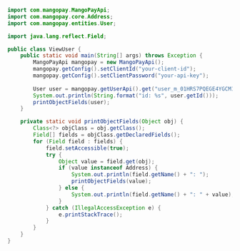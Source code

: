   
```java Java  

import com.mangopay.MangoPayApi;
import com.mangopay.core.Address;
import com.mangopay.entities.User;

import java.lang.reflect.Field;

public class ViewUser {
    public static void main(String[] args) throws Exception {
        MangoPayApi mangopay = new MangoPayApi();
        mangopay.getConfig().setClientId("your-client-id");
        mangopay.getConfig().setClientPassword("your-api-key");
        
        User user = mangopay.getUserApi().get("user_m_01HRS7PQEGE4YGCM1AZK1ENTGE");
        System.out.println(String.format("id: %s", user.getId()));
        printObjectFields(user);
    }

    private static void printObjectFields(Object obj) {
        Class<?> objClass = obj.getClass();
        Field[] fields = objClass.getDeclaredFields();
        for (Field field : fields) {
            field.setAccessible(true);
            try {
                Object value = field.get(obj);
                if (value instanceof Address) {
                    System.out.println(field.getName() + ": ");
                    printObjectFields(value); 
                } else {
                    System.out.println(field.getName() + ": " + value);
                }
            } catch (IllegalAccessException e) {
                e.printStackTrace();
            }
        }
    }
}  
```